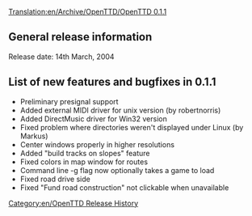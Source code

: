 [[Translation:en/Archive/OpenTTD/OpenTTD 0.1.1]]
[[Category:en/OpenTTD Release History]]

==General release information==
Release date: 14th March, 2004

==List of new features and bugfixes in 0.1.1==
*Preliminary presignal support
*Added external MIDI driver for unix version (by robertnorris)
*Added DirectMusic driver for Win32 version
*Fixed problem where directories weren't displayed under Linux (by Markus)
*Center windows properly in higher resolutions
*Added "build tracks on slopes" feature
*Fixed colors in map window for routes
*Command line -g flag now optionally takes a game to load
*Fixed road drive side
*Fixed "Fund road construction" not clickable when unavailable